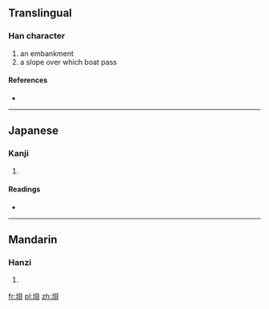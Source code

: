 {{also|壩}}
==Translingual==

===Han character===
{{Han char|rn=32|rad=土|as=07|sn=10|four=|canj=土月山金 (GBUC)}}

# an embankment
# a slope over which boat pass

====References====
* {{Han ref|kx=0229.100|dkj=05098|dj=0465.010|hdz=10444.020|uh=57BB|ud=22459}}

----

==Japanese==

===Kanji===
{{ja-kanji|grade=|rs=土07}}

# {{defn|Japanese|sort=土07}}

====Readings====
* {{ja-readings|on=[[はい]] (hai), [[は]] (ha), [[へ]] (he)|kun=[[つつみ]] (tsutsumi)}}

----

==Mandarin==

===Hanzi===
{{cmn-hanzi|pin=[[bà]] ([[ba4]]), [[zhuì]] ([[zhui4]])|wg=pa<sup>4</sup>, chui<sup>4</sup>}}

# {{defn|Mandarin|sort=土07}}

[[fr:垻]]
[[pl:垻]]
[[zh:垻]]